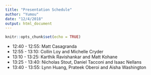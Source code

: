 ```yaml
---
title: "Presentation Schedule"
author: "Yumou"
date: "12/4/2018"
output: html_document
---
```


```r
knitr::opts_chunk$set(echo = TRUE)
```

- 12:40 - 12:55: Matt Casagranda
- 12:55 - 13:10: Collin Loy and Michelle Cryder
- 13:10 - 13:25: Karthik Ravishankar and Matt Kohane
- 13:25 - 13:40: Nicholas Stout, Daniel Tacconi and Isaac Nellans
- 13:40 - 13:55: Lynn Huang, Prateek Oberoi and Aisha Washington
